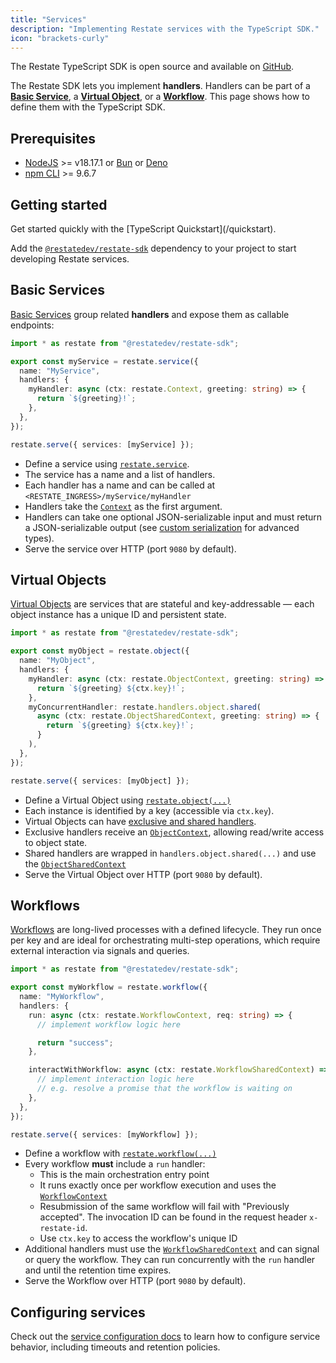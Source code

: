 ```yaml
---
title: "Services"
description: "Implementing Restate services with the TypeScript SDK."
icon: "brackets-curly"
---
```



The Restate TypeScript SDK is open source and available on [GitHub](https://github.com/restatedev/sdk-typescript).

The Restate SDK lets you implement **handlers**. Handlers can be part of a **[Basic Service](/foundations/services#basic-service)**, a **[Virtual Object](/foundations/services#virtual-object)**, or a **[Workflow](/foundations/services#workflow)**. This page shows how to define them with the TypeScript SDK.

## Prerequisites
- [NodeJS](https://nodejs.org/en/) >= v18.17.1 or [Bun](https://bun.sh/docs/installation) or [Deno](https://deno.land/#installation)
- [npm CLI](https://docs.npmjs.com/downloading-and-installing-node-js-and-npm) >= 9.6.7

## Getting started
<Tip>
    Get started quickly with the [TypeScript Quickstart](/quickstart).
</Tip>

Add the [`@restatedev/restate-sdk`](https://www.npmjs.com/package/@restatedev/restate-sdk) dependency to your project to start developing Restate services.


## Basic Services

[Basic Services](/foundations/services) group related **handlers** and expose them as callable endpoints:

```ts {"CODE_LOAD::ts/src/develop/service.ts"} 
import * as restate from "@restatedev/restate-sdk";

export const myService = restate.service({
  name: "MyService",
  handlers: {
    myHandler: async (ctx: restate.Context, greeting: string) => {
      return `${greeting}!`;
    },
  },
});

restate.serve({ services: [myService] });
```


* Define a service using [`restate.service`](https://restatedev.github.io/sdk-typescript/functions/_restatedev_restate-sdk.service).
* The service has a name and a list of handlers.
* Each handler has a name and can be called at `<RESTATE_INGRESS>/myService/myHandler`
* Handlers take the [`Context`](https://restatedev.github.io/sdk-typescript/interfaces/_restatedev_restate-sdk.Context) as the first argument.
* Handlers can take one optional JSON-serializable input and must return a JSON-serializable output (see [custom serialization](/develop/ts/serialization) for advanced types).
* Serve the service over HTTP (port `9080` by default).

## Virtual Objects

[Virtual Objects](/foundations/services) are services that are stateful and key-addressable — each object instance has a unique ID and persistent state.

```ts {"CODE_LOAD::ts/src/develop/virtual_object.ts"} 
import * as restate from "@restatedev/restate-sdk";

export const myObject = restate.object({
  name: "MyObject",
  handlers: {
    myHandler: async (ctx: restate.ObjectContext, greeting: string) => {
      return `${greeting} ${ctx.key}!`;
    },
    myConcurrentHandler: restate.handlers.object.shared(
      async (ctx: restate.ObjectSharedContext, greeting: string) => {
        return `${greeting} ${ctx.key}!`;
      }
    ),
  },
});

restate.serve({ services: [myObject] });
```

* Define a Virtual Object using [`restate.object(...)`](https://restatedev.github.io/sdk-typescript/functions/_restatedev_restate-sdk.object)
* Each instance is identified by a key (accessible via `ctx.key`).
* Virtual Objects can have [exclusive and shared handlers](/foundations/handlers#handler-behavior).
* Exclusive handlers receive an [`ObjectContext`](https://restatedev.github.io/sdk-typescript/interfaces/_restatedev_restate-sdk.ObjectContext), allowing read/write access to object state.
* Shared handlers are wrapped in `handlers.object.shared(...)` and use the [`ObjectSharedContext`](https://restatedev.github.io/sdk-typescript/interfaces/_restatedev_restate-sdk.ObjectSharedContext)
* Serve the Virtual Object over HTTP (port `9080` by default).

## Workflows

[Workflows](/foundations/services) are long-lived processes with a defined lifecycle. They run once per key and are ideal for orchestrating multi-step operations, which require external interaction via signals and queries.

```ts {"CODE_LOAD::ts/src/develop/workflow.ts"} 
import * as restate from "@restatedev/restate-sdk";

export const myWorkflow = restate.workflow({
  name: "MyWorkflow",
  handlers: {
    run: async (ctx: restate.WorkflowContext, req: string) => {
      // implement workflow logic here

      return "success";
    },

    interactWithWorkflow: async (ctx: restate.WorkflowSharedContext) => {
      // implement interaction logic here
      // e.g. resolve a promise that the workflow is waiting on
    },
  },
});

restate.serve({ services: [myWorkflow] });
```

* Define a workflow with [`restate.workflow(...)`](https://restatedev.github.io/sdk-typescript/functions/_restatedev_restate-sdk.workflow)
* Every workflow **must** include a `run` handler:
  * This is the main orchestration entry point
  * It runs exactly once per workflow execution and uses the [`WorkflowContext`](https://restatedev.github.io/sdk-typescript/interfaces/_restatedev_restate-sdk.WorkflowContext)
  * Resubmission of the same workflow will fail with "Previously accepted". The invocation ID can be found in the request header `x-restate-id`.
  * Use `ctx.key` to access the workflow's unique ID
* Additional handlers must use the [`WorkflowSharedContext`](https://restatedev.github.io/sdk-typescript/interfaces/_restatedev_restate-sdk.WorkflowSharedContext) and can signal or query the workflow. They can run concurrently with the `run` handler and until the retention time expires.
* Serve the Workflow over HTTP (port `9080` by default).

## Configuring services
Check out the [service configuration docs](/services/configuration) to learn how to configure service behavior, including timeouts and retention policies.